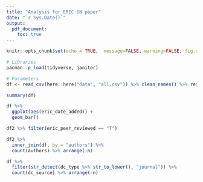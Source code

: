 ```yaml
---
title: "Analysis for ERIC SN paper"
date: "`r Sys.Date()`"
output: 
  pdf_document:
    toc: true
---
```


```r
knitr::opts_chunk$set(echo = TRUE,  message=FALSE, warning=FALSE, fig.retina = 4)
```

```r
# Libraries
pacman::p_load(tidyverse, janitor)

# Parameters
df <- read_csv(here::here("data", "all.csv")) %>% clean_names() %>% remove_empty()

summary(df)

df %>%
  ggplot(aes(eric_date_added)) +
  geom_bar()
```



```r
df2 %>% filter(eric_peer_reviewed == "T")

df2 %>% 
  inner_join(df, by = "authors") %>% 
  count(authors) %>% arrange(-n)

df %>% 
  filter(str_detect(dc_type %>% str_to_lower(), "journal")) %>% 
  count(dc_source) %>% arrange(-n)
```

